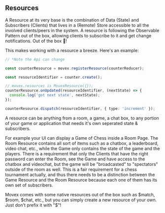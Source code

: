 ## Resources

A Resource at its very base is the combination of Data (State) and Subscribers (Clients) that lives in a (Remote) Store accessible to all the involved clients/peers in the system. A resource is following the Observable Pattern out of the box, allowing clients to subscribe to it and get change notifications. Out of the box 🤩!

This makes working with a resource a breeze. Here's an example:

```ts
// *Note the Api can change

const counterResource = movex.registerResource(counterReducer);

const resourceIdentifier = counter.create();

// movex.resources is MovexResource({});
counterResource.onUpdated(resourceIdentifier, (nextState) => {
  console.log('got next state', nextState);
});

counterResource.dispatch(resourceIdentifier, { type: 'increment' });
```

A resource can be anything from a room, a game, a chat box, to any portion of your game or application that needs it's own seperated state & subscribers.

For example your UI can display a Game of Chess inside a Room Page. The Room Resource contains all sort of items such as a chatbox, a leaderboard, video chat, etc., while the Game only contains the state of the game and the players.
There is a requirement that only the Clients that have the right password can enter the Room, see the Game and have access to the chatbox and videochat, but the game will be "broadcasted" to "spectators" outside of the room as well. This is a fair requirement for a chess tournament actually, and thus there needs to be a distinction between the Game Resource and the Room Resource because each one of them has its own set of subscribers.

Movex comes with some native resources out of the box such as \$match, \$room, \$chat, etc.,
but you can simply create a new resource of your own. Just don't prefix it with "\$"!
